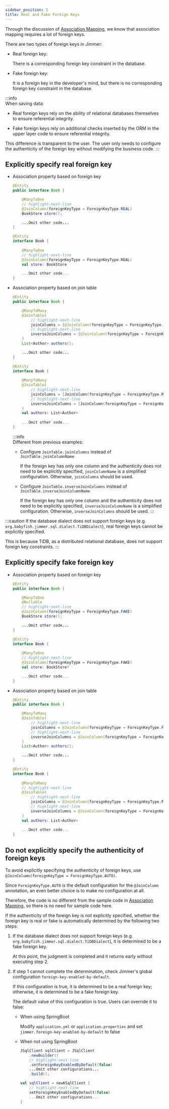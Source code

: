 ```yaml
---
sidebar_position: 5
title: Real and Fake Foreign Keys  
---
```



Through the discussion of [Association Mapping](./association), we know that association mapping requires a lot of foreign keys.

There are two types of foreign keys in Jimmer:

- Real foreign key:

    There is a corresponding foreign key constraint in the database.
    
- Fake foreign key:

    It is a foreign key in the developer's mind, but there is no corresponding foreign key constraint in the database.

:::info  
When saving data:

- Real foreign keys rely on the ability of relational databases themselves to ensure referential integrity.

- Fake foreign keys rely on additional checks inserted by the ORM in the upper layer code to ensure referential integrity.

This difference is transparent to the user. The user only needs to configure the authenticity of the foreign key without modifying the business code.
:::

## Explicitly specify real foreign key

- Association property based on foreign key

    <Tabs groupId="language">
    <TabItem value="java" label="Java">

    ```java title="Book.java"
    @Entity
    public interface Book {

        @ManyToOne  
        // highlight-next-line
        @JoinColumn(foreignKeyType = ForeignKeyType.REAL)
        BookStore store();

        ...Omit other code...
    }
    ```

    </TabItem>
    <TabItem value="kotlin" label="Kotlin">

    ```kotlin title="Book.kt"
    @Entity
    interface Book {
        
        @ManyToOne
        // highlight-next-line  
        @JoinColumn(foreignKeyType = ForeignKeyType.REAL)
        val store: BookStore

        ...Omit other code...
    }
    ```

    </TabItem>
    </Tabs>

- Association property based on join table

    <Tabs groupId="language">
    <TabItem value="java" label="Java">

    ```java title="Book.java"
    @Entity
    public interface Book {

        @ManyToMany
        @JoinTable(
            // highlight-next-line
            joinColumns = {@JoinColumn(foreignKeyType = ForeignKeyType.REAL)},
            // highlight-next-line
            inverseJoinColumns = {@JoinColumn(foreignKeyType = ForeignKeyType.REAL)}
        )
        List<Author> authors();

        ...Omit other code...
    }
    ```

    </TabItem>
    <TabItem value="kotlin" label="Kotlin">

    ```kotlin title="Book.kt"
    @Entity
    interface Book {
        
        @ManyToMany
        @JoinTable(
            // highlight-next-line
            joinColumns = [JoinColumn(foreignKeyType = ForeignKeyType.REAL)],
            // highlight-next-line
            inverseJoinColumns = [JoinColumn(foreignKeyType = ForeignKeyType.REAL)]
        )
        val authors: List<Author>
        
        ...Omit other code...
    }
    ```

    </TabItem>
    </Tabs>

    :::info  
    Different from previous examples:
    
    -   Configure `JoinTable.joinColumns` instead of `JoinTable.joinColumnName`

        If the foreign key has only one column and the authenticity does not need to be explicitly specified, `joinColumnName` is a simplified configuration. Otherwise, `joinColumns` should be used.

    -   Configure `JoinTable.inverseJoinColumns` instead of `JoinTable.inverseJoinColumnName` 

        If the foreign key has only one column and the authenticity does not need to be explicitly specified, `inverseJoinColumnName` is a simplified configuration. Otherwise, `inverseJoinColumns` should be used.
    :::

:::caution
If the database dialect does not support foreign keys (e.g. `org.babyfish.jimmer.sql.dialect.TiDBDialect`), real foreign keys cannot be explicitly specified. 

This is because TiDB, as a distributed relational database, does not support foreign key constraints.
:::

## Explicitly specify fake foreign key

- Association property based on foreign key

    <Tabs groupId="language">
    <TabItem value="java" label="Java">

    ```java title="Book.java"
    @Entity
    public interface Book {

        @ManyToOne
        @Nullable
        // highlight-next-line
        @JoinColumn(foreignKeyType = ForeignKeyType.FAKE)
        BookStore store();

        ...Omit other code...
    }
    ```

    </TabItem>
    <TabItem value="kotlin" label="Kotlin">

    ```kotlin title="Book.kt"
    @Entity
    interface Book {
        
        @ManyToOne
        // highlight-next-line
        @JoinColumn(foreignKeyType = ForeignKeyType.FAKE)
        val store: BookStore?

        ...Omit other code...
    }
    ```

    </TabItem>
    </Tabs>

- Association property based on join table

    <Tabs groupId="language">
    <TabItem value="java" label="Java">

    ```java title="Book.java"
    @Entity
    public interface Book {

        @ManyToMany
        @JoinTable(
            // highlight-next-line
            joinColumns = @JoinColumn(foreignKeyType = ForeignKeyType.FAKE),
            // highlight-next-line
            inverseJoinColumns = @JoinColumn(foreignKeyType = ForeignKeyType.FAKE)
        )
        List<Author> authors();

        ...Omit other code...
    }
    ```

    </TabItem>
    <TabItem value="kotlin" label="Kotlin">

    ```kotlin title="Book.kt"
    @Entity
    interface Book {
        
        @ManyToMany
        // highlight-next-line
        @JoinTable(
            // highlight-next-line
            joinColumns = @JoinColumn(foreignKeyType = ForeignKeyType.FAKE),
            // highlight-next-line
            inverseJoinColumns = @JoinColumn(foreignKeyType = ForeignKeyType.FAKE)
        )
        val authors: List<Author>
        
        ...Omit other code...
    }
    ```

    </TabItem>
    </Tabs>

## Do not explicitly specify the authenticity of foreign keys  

To avoid explicitly specifying the authenticity of foreign keys, use `@JoinColumn(foreignKeyType = ForeignKeyType.AUTO)`.

Since `ForeignKeyType.AUTO` is the default configuration for the `@JoinColumn` annotation, an even better choice is to make no configuration at all.

Therefore, the code is no different from the sample code in [Association Mapping](./association), so there is no need for sample code here.

If the authenticity of the foreign key is not explicitly specified, whether the foreign key is real or fake is automatically determined by the following two steps:

1. If the database dialect does not support foreign keys (e.g. `org.babyfish.jimmer.sql.dialect.TiDBDialect`), it is determined to be a fake foreign key.

    At this point, the judgment is completed and it returns early without executing step 2.

2. If step 1 cannot complete the determination, check Jimmer's global configuration `foreign-key-enabled-by-default`.

    If this configuration is true, it is determined to be a real foreign key; otherwise, it is determined to be a fake foreign key.
    
    The default value of this configuration is true. Users can override it to false:

    - When using SpringBoot
        
        Modify `application.yml` or `application.properties` and set `jimmer.foreign-key-enabled-by-default` to false

    - When not using SpringBoot

        <Tabs groupId="language">
        <TabItem value="java" label="Java">

        ```java
        JSqlClient sqlClient = JSqlClient
            .newBuilder()
            // highlight-next-line
            .setForeignKeyEnabledByDefault(false)
            ...Omit other configurations...
            .build();
        ```

        </TabItem>
        <TabItem value="kotlin" label="Kotlin">

        ```kotlin
        val sqlClient = newKSqlClient {
            // highlight-next-line
            setForeignKeyEnabledByDefault(false)
            ...Omit other configurations...
        }
        ```

        </TabItem>
        </Tabs>
